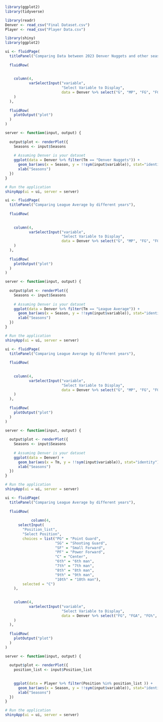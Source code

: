 ```r
library(ggplot2)
library(tidyverse)
```

```r
library(readr)
Denver <- read_csv("Final Dataset.csv")
Player <- read_csv("Player Data.csv")
```

```r
library(shiny)
library(ggplot2)

ui <- fluidPage(
  titlePanel("Comparing Data between 2023 Denver Nuggets and other seasons"),
  
  fluidRow(
    
    
    column(4,
           varSelectInput("variable", 
                          "Select Variable to Display", 
                          data = Denver %>% select("G", "MP", "FG", "FGA", "FG%", "3P", "3PA", "3P%", "2P", "2PA", "2P%", "FT", "FTA", "FT%", "ORB", "DRB", "TRB", "AST", "STL", "BLK", "TOV", "PF", "PTS", "Age", "PW", "PL", "ORtg", "DRtg", "Pace", "FTr", "3PAr", "TS%", "AeFG%", "ATOV%", "AORB%", "AFT/FGA", "DeFG%", "DTOV%", "DDRB%", "DFT/FGA"))
    )
  ),
  
  fluidRow(
    plotOutput("plot")
  )
)

server <- function(input, output) {
  
  output$plot <- renderPlot({
    Seasons <- input$Seasons
    
    # Assuming Denver is your dataset
    ggplot(data = Denver %>% filter(Tm == "Denver Nuggets")) + 
      geom_bar(aes(x = Season, y = !!sym(input$variable)), stat="identity") +
      xlab("Seasons")
  })
}

# Run the application 
shinyApp(ui = ui, server = server)


```


```r
ui <- fluidPage(
  titlePanel("Comparing League Average by different years"),
  
  fluidRow(
    
    
    column(4,
           varSelectInput("variable", 
                          "Select Variable to Display", 
                          data = Denver %>% select("G", "MP", "FG", "FGA", "FG%", "3P", "3PA", "3P%", "2P", "2PA", "2P%", "FT", "FTA", "FT%", "ORB", "DRB", "TRB", "AST", "STL", "BLK", "TOV", "PF", "PTS", "Age", "PW", "PL", "ORtg", "DRtg", "Pace", "FTr", "3PAr", "TS%", "AeFG%", "ATOV%", "AORB%", "AFT/FGA", "DeFG%", "DTOV%", "DDRB%", "DFT/FGA"))
    )
  ),
  
  fluidRow(
    plotOutput("plot")
  )
)

server <- function(input, output) {
  
  output$plot <- renderPlot({
    Seasons <- input$Seasons
    
    # Assuming Denver is your dataset
    ggplot(data = Denver %>% filter(Tm == "League Average")) + 
      geom_bar(aes(x = Season, y = !!sym(input$variable)), stat="identity") +
      xlab("Seasons")
  })
}

# Run the application 
shinyApp(ui = ui, server = server)
```





```r
ui <- fluidPage(
  titlePanel("Comparing League Average by different years"),
  
  fluidRow(
    
    
    column(4,
           varSelectInput("variable", 
                          "Select Variable to Display", 
                          data = Denver %>% select("G", "MP", "FG", "FGA", "FG%", "3P", "3PA", "3P%", "2P", "2PA", "2P%", "FT", "FTA", "FT%", "ORB", "DRB", "TRB", "AST", "STL", "BLK", "TOV", "PF", "PTS", "Age", "PW", "PL", "ORtg", "DRtg", "Pace", "FTr", "3PAr", "TS%", "AeFG%", "ATOV%", "AORB%", "AFT/FGA", "DeFG%", "DTOV%", "DDRB%", "DFT/FGA"))
    )
  ),
  
  fluidRow(
    plotOutput("plot")
  )
)

server <- function(input, output) {
  
  output$plot <- renderPlot({
    Seasons <- input$Seasons
    
    # Assuming Denver is your dataset
    ggplot(data = Denver) + 
      geom_bar(aes(x = Tm, y = !!sym(input$variable)), stat="identity") +
      xlab("Seasons")
  })
}

# Run the application 
shinyApp(ui = ui, server = server)
```







```r
ui <- fluidPage(
  titlePanel("Comparing League Average by different years"),
  
  fluidRow(
    
            column(4,
      selectInput(
        "Position_list",
        "Select Position",
        choices = list("PG" = "Point Guard",
                       "SG" = "Shooting Guard",
                       "SF" = "Small Forward",
                       "PF" = "Power Forward",
                       "C" = "Center",
                       "6th" = "6th man",
                       "7th" = "7th man",
                       "8th" = "8th man",
                       "9th" = "9th man",
                       "10th" = "10th man"),
        selected = "C")
    ),
    
    
    column(4,
           varSelectInput("variable", 
                          "Select Variable to Display", 
                          data = Denver %>% select("FG", "FGA", "FG%", "3P", "3PA", "3P%", "2P", "2PA", "2P%", "FT", "FTA", "FT%", "ORB", "DRB","TRB", "AST", "STL", "BLK", "TOV", "PF", "PTS"))
    )
  ),
  
  fluidRow(
    plotOutput("plot")
  )
)

server <- function(input, output) {
  
  output$plot <- renderPlot({
    position_list <- input$Position_list
    
    
    ggplot(data = Player %>% filter(Position %in% position_list )) + 
      geom_bar(aes(x = Season, y = !!sym(input$variable)), stat="identity") +
      xlab("Seasons")
  })
}

# Run the application 
shinyApp(ui = ui, server = server)
```




















